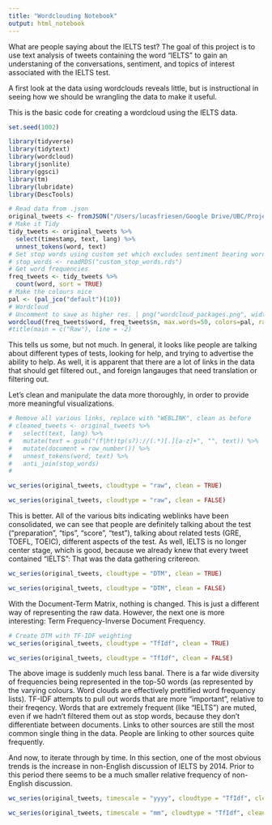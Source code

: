 ```yaml
---
title: "Wordclouding Notebook"
output: html_notebook
---
```

What are people saying about the IELTS test? The goal of this project is to use text analysis of tweets containing the word "IELTS" to gain an understaning of the conversations, sentiment, and topics of interest associated with the IELTS test.

A first look at the data using wordclouds reveals little, but is instructional in seeing how we should be wrangling the data to make it useful.

This is the basic code for creating a wordcloud using the IELTS data. 

```r
set.seed(1002)

library(tidyverse)
library(tidytext)
library(wordcloud)
library(jsonlite)
library(ggsci)
library(tm)
library(lubridate)
library(DescTools)

# Read data from .json
original_tweets <- fromJSON("/Users/lucasfriesen/Google Drive/UBC/Projects/IELTS Project/Data/chunks/chunk_628000.json")
# Make it Tidy
tidy_tweets <- original_tweets %>%
  select(timestamp, text, lang) %>%
  unnest_tokens(word, text)
# Set stop words using custom set which excludes sentiment bearing words like "not", as well as topical words like "ielts"
# stop_words <- readRDS("custom_stop_words.rds")
# Get word frequencies
freq_tweets <- tidy_tweets %>% 
  count(word, sort = TRUE) 
# Make the colours nice
pal <- (pal_jco("default")(10))
# Wordcloud
# Uncomment to save as higher res. | png("wordcloud_packages.png", width=1280, height=1280, res=500)
wordcloud(freq_tweets$word, freq_tweets$n, max.words=50, colors=pal, random.order = F, rot.per = 0, scale = c(4, .7))
#title(main = c("Raw"), line = -2)
```

This tells us some, but not much. In general, it looks like people are talking about different types of tests, looking for help, and trying to advertise the ability to help. As well, it is apparent that there are a lot of links in the data that should get filtered out., and foreign langauges that need translation or filtering out.

Let's clean and manipulate the data more thoroughly, in order to provide more meaningful visualizations.

```r
# Remove all various links, replace with "WEBLINK", clean as before
# cleaned_tweets <- original_tweets %>%
#   select(text, lang) %>%
#   mutate(text = gsub("(f|ht)tp(s?)://(.*)[.][a-z]+", "", text)) %>%
#   mutate(document = row_number()) %>%
#   unnest_tokens(word, text) %>%
#   anti_join(stop_words)
# 

wc_series(original_tweets, cloudtype = "raw", clean = TRUE)

wc_series(original_tweets, cloudtype = "raw", clean = FALSE)

```

This is better. All of the various bits indicating weblinks have been consolidated, we can see that people are definitely talking about the test ("preparation", "tips", "score", "test"), talking about related tests (GRE, TOEFL, TOEIC), different aspects of the test. As well, IELTS is no longer center stage, which is good, because we already knew that every tweet contained "IELTS": That was the data gathering critereon.


```r
wc_series(original_tweets, cloudtype = "DTM", clean = TRUE)

wc_series(original_tweets, cloudtype = "DTM", clean = FALSE)
```
With the Document-Term Matrix, nothing is changed. This is just a different way of representing the raw data. However, the next one is more interesting: Term Frequency-Inverse Document Frequency.

```R
# Create DTM with TF-IDF weighting
wc_series(original_tweets, cloudtype = "TfIdf", clean = TRUE)

wc_series(original_tweets, cloudtype = "TfIdf", clean = FALSE)
```

The above image is suddenly much less banal. There is a far wide diversity of frequencies being represented in the top-50 words (as represented by the varying colours. Word clouds are effectively prettified word frequency lists). TF-IDF attempts to pull out words that are more "important", relative to their freqency. Words that are extremely frequent (like "IELTS") are muted, even if we hadn't filtered them out as stop words, because they don't differentiate between documents. Links to other sources are still the most common single thing in the data. People are linking to other sources quite frequently.

And now, to iterate through by time. In this section, one of the most obvious trends is the increase in non-English discussion of IELTS by 2014. Prior to this period there seems to be a much smaller relative frequency of non-English discussion.
```r
wc_series(original_tweets, timescale = "yyyy", cloudtype = "TfIdf", clean = TRUE)

wc_series(original_tweets, timescale = "mm", cloudtype = "TfIdf", clean = TRUE)
```